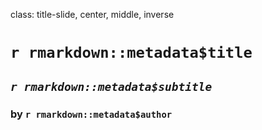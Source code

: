 class: title-slide, center, middle, inverse

# `r rmarkdown::metadata$title`
## *`r rmarkdown::metadata$subtitle`*

### by `r rmarkdown::metadata$author`


